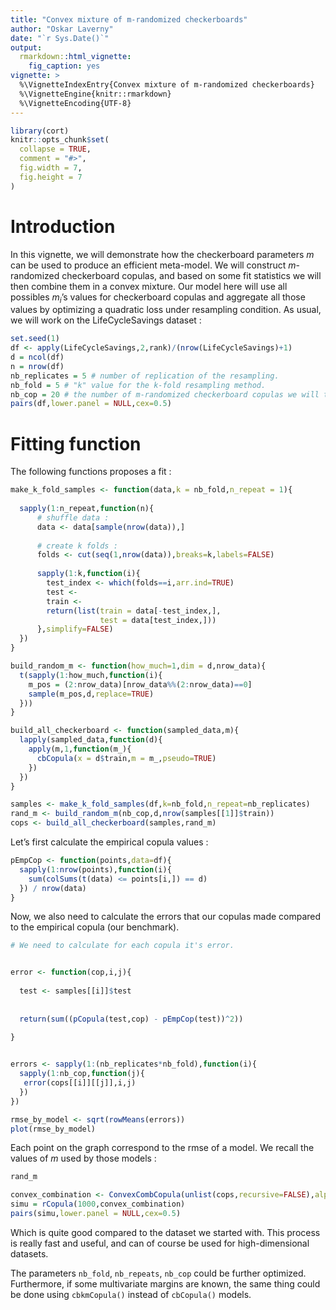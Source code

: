```yaml
---
title: "Convex mixture of m-randomized checkerboards"
author: "Oskar Laverny"
date: "`r Sys.Date()`"
output:
  rmarkdown::html_vignette:
    fig_caption: yes
vignette: >
  %\VignetteIndexEntry{Convex mixture of m-randomized checkerboards}
  %\VignetteEngine{knitr::rmarkdown}
  %\VignetteEncoding{UTF-8}
---
```

```r
library(cort)
knitr::opts_chunk$set(
  collapse = TRUE,
  comment = "#>",
  fig.width = 7,
  fig.height = 7
)
```

# Introduction

In this vignette, we will demonstrate how the checkerboard parameters $m$ can be used to produce an efficient meta-model. We will construct $m$-randomized checkerboard copulas, and based on some fit statistics we will then combine them in a convex mixture. Our model here will use all possibles $m_i$'s values for checkerboard copulas and aggregate all those values by optimizing a quadratic loss under resampling condition. As usual, we will work on the LifeCycleSavings dataset : 

```r
set.seed(1)
df <- apply(LifeCycleSavings,2,rank)/(nrow(LifeCycleSavings)+1)
d = ncol(df)
n = nrow(df)
nb_replicates = 5 # number of replication of the resampling.
nb_fold = 5 # "k" value for the k-fold resampling method.
nb_cop = 20 # the number of m-randomized checkerboard copulas we will test.
pairs(df,lower.panel = NULL,cex=0.5)
```

# Fitting function

The following functions proposes a fit : 

```r

make_k_fold_samples <- function(data,k = nb_fold,n_repeat = 1){
  
  sapply(1:n_repeat,function(n){
      # shuffle data : 
      data <- data[sample(nrow(data)),]
    
      # create k folds : 
      folds <- cut(seq(1,nrow(data)),breaks=k,labels=FALSE)
      
      sapply(1:k,function(i){
        test_index <- which(folds==i,arr.ind=TRUE)
        test <- 
        train <- 
        return(list(train = data[-test_index,], 
                    test = data[test_index,]))
      },simplify=FALSE)
  })
}

build_random_m <- function(how_much=1,dim = d,nrow_data){
  t(sapply(1:how_much,function(i){
    m_pos = (2:nrow_data)[nrow_data%%(2:nrow_data)==0]
    sample(m_pos,d,replace=TRUE)
  }))
}

build_all_checkerboard <- function(sampled_data,m){
  lapply(sampled_data,function(d){
    apply(m,1,function(m_){
      cbCopula(x = d$train,m = m_,pseudo=TRUE)
    })
  })
}

samples <- make_k_fold_samples(df,k=nb_fold,n_repeat=nb_replicates)
rand_m <- build_random_m(nb_cop,d,nrow(samples[[1]]$train))
cops <- build_all_checkerboard(samples,rand_m)

```



Let's first calculate the empirical copula values : 

```r
pEmpCop <- function(points,data=df){
  sapply(1:nrow(points),function(i){
    sum(colSums(t(data) <= points[i,]) == d)
  }) / nrow(data)
}

```


Now, we also need to calculate the errors that our copulas made compared to the empirical copula (our benchmark).
```r

# We need to calculate for each copula it's error.


error <- function(cop,i,j){
  
  test <- samples[[i]]$test
  
  
  return(sum((pCopula(test,cop) - pEmpCop(test))^2))
  
}


errors <- sapply(1:(nb_replicates*nb_fold),function(i){
  sapply(1:nb_cop,function(j){
   error(cops[[i]][[j]],i,j)
  })
})

rmse_by_model <- sqrt(rowMeans(errors))
plot(rmse_by_model)

```


Each point on the graph correspond to the rmse of a model. We recall the values of $m$ used by those models : 

```r
rand_m
```




```r
convex_combination <- ConvexCombCopula(unlist(cops,recursive=FALSE),alpha = rep(1/rmse_by_model,nb_replicates*nb_fold))
simu = rCopula(1000,convex_combination)
pairs(simu,lower.panel = NULL,cex=0.5)
```

Which is quite good compared to the dataset we started with. This process is really fast and useful, and can of course be used for high-dimensional datasets.

The parameters `nb_fold`, `nb_repeats`, `nb_cop` could be further optimized. Furthermore, if some multivariate margins are known, the same thing could be done using `cbkmCopula()` instead of `cbCopula()` models.


